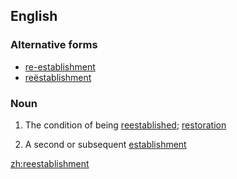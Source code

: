 ==English==

===Alternative forms===
*[[re-establishment]]
* [[reëstablishment]]

===Noun===
{{en-noun|s|-}}

# {{context|uncountable}} The condition of being [[reestablish]]ed; [[restoration]]
# {{context|countable}} A second or subsequent [[establishment]]

[[zh:reestablishment]]